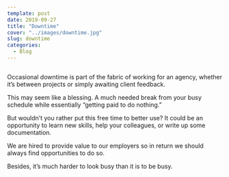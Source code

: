 ```yaml
---
template: post
date: 2019-09-27
title: "Downtime"
cover: "../images/downtime.jpg"
slug: downtime
categories:
  - Blog
---
```


<Img fluid={props.cover} className="post-cover-image webfeedsFeaturedVisual" />

Occasional downtime is part of the fabric of working for an agency, whether it’s between projects or simply awaiting client feedback.

This may seem like a blessing. A much needed break from your busy schedule while essentially “getting paid to do nothing.”

But wouldn’t you rather put this free time to better use? It could be an opportunity to learn new skills, help your colleagues, or write up some documentation.

We are hired to provide value to our employers so in return we should always find opportunities to do so.

Besides, it’s much harder to look busy than it is to be busy.
